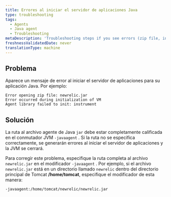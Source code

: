 ```yaml
---
title: Errores al iniciar el servidor de aplicaciones Java
type: troubleshooting
tags:
  - Agents
  - Java agent
  - Troubleshooting
metaDescription: 'Troubleshooting steps if you see errors (zip file, initialization, agent library) at app server startup with your New Relic Java agent.'
freshnessValidatedDate: never
translationType: machine
---
```


## Problema

Aparece un mensaje de error al iniciar el servidor de aplicaciones para su aplicación Java. Por ejemplo:

```
Error opening zip file: newrelic.jar 
Error occurred during initialization of VM 
Agent library failed to init: instrument
```

## Solución

La ruta al archivo agente de Java `jar` debe estar completamente calificada en el conmutador JVM `-javaagent` . Si la ruta no se especifica correctamente, se generarán errores al iniciar el servidor de aplicaciones y la JVM se cerrará.

Para corregir este problema, especifique la ruta completa al archivo `newrelic.jar` en el modificador `-javaagent` . Por ejemplo, si el archivo `newrelic.jar` está en un directorio llamado `newrelic` dentro del directorio principal de Tomcat <DNT>**/home/tomcat**</DNT>, especifique el modificador de esta manera:

```
-javaagent:/home/tomcat/newrelic/newrelic.jar
```
